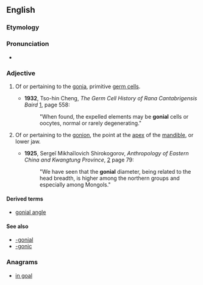 ==English==

===Etymology===

{{suffix|gonion|al|lang=en}}

===Pronunciation===

* {{IPA|ˈɡoʊniəl|lang=en}}

===Adjective===
{{en-adj|-}}

# {{context|cytology|lang=en}} Of or pertaining to the [[gonia]], primitive [[germ cell]]s.
#* '''1932''', Tso-hin Cheng, ''The Germ Cell History of Rana Cantabrigensis Baird'' [http://books.google.com/books?id=7Pg4AAAAMAAJ], page 558:
#*: "When found, the expelled elements may be '''gonial''' cells or oocytes, normal or rarely degenerating."
# {{context|anatomy|dentistry|lang=en}} Of or pertaining to the [[gonion]], the point at the [[apex]] of the [[mandible]], or lower jaw.
#* '''1925''', Sergeĭ Mikhaĭlovich Shirokogorov, ''Anthropology of Eastern China and Kwangtung Province'', [http://books.google.com/books?id=6HEggE3jEH4C] page 79:
#*: "We have seen that the '''gonial''' diameter, being related to the head breadth, is higher among the northern groups and especially among Mongols."

====Derived terms====
* [[gonial angle]]

====See also====
* [[-gonial]]
* [[-gonic]]

===Anagrams===
* [[in goal#English|in goal]]